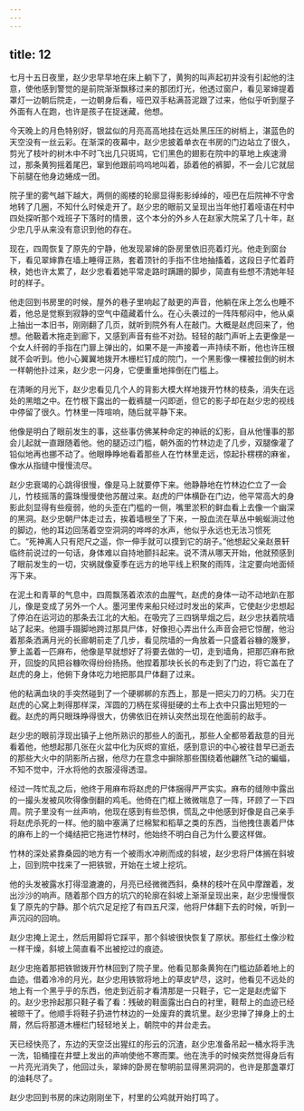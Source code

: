 ```yaml
---
---
---
```

title: 12
---



七月十五日夜里，赵少忠早早地在床上躺下了，黄狗的叫声起初并没有引起他的注意，使他感到警觉的是前院渐渐飘移过来的那团灯光，他透过窗户，看见翠婶提着罩灯一边朝后院走，一边朝身后看，哑巴双手粘满苔泥跟了过来，他似乎听到屋子外面有人在跑，也许是孩子在捉迷藏，他想。

今天晚上的月色特别好，银盆似的月亮高高地挂在远处黑压压的树梢上，湛蓝色的天空没有一丝云彩。在渐深的夜幕中，赵少忠披着单衣在书房的门边站立了很久，剪光了枝叶的树木中不时飞出几只斑鸠，它们黑色的翅影在院中的草地上疾速滑过，那条黄狗摇着尾巴，窜到他跟前呜呜地叫着，舔着他的裤脚，不一会儿它就屈下前腿在他身边蜷成一团。

院子里的雾气越下越大，两侧的阁楼的轮廓显得影影绰绰的，哑巴在后院神不守舍地转了几圈，不知什么时候走开了。赵少忠的眼前又呈现出当年他打着哑语在村中四处探听那个戏班子下落时的情景，这个本分的外乡人在赵家大院呆了几十年，赵少忠几乎从来没有意识到他的存在。

现在，四周恢复了原先的宁静，他发现翠婶的卧房里依旧亮着灯光。他走到窗台下，看见翠婶靠在墙上睡得正熟，套着顶针的手指不住地抽搐着，这段日子忙着莳秧，她也许太累了，赵少忠看着她平常走路时蹒跚的脚步，简直有些想不清她年轻时的样子。

他走回到书房里的时候，屋外的巷子里响起了敲更的声音，他躺在床上怎么也睡不着，他总是觉察到寂静的空气中蕴藏着什么。在心头袭过的一阵阵郁闷中，他从桌上抽出一本旧书，刚刚翻了几页，就听到院外有人在敲门。大概是赵虎回来了，他想。他靸着木拖走到廊下，又感到声音有些不对劲。轻轻的敲门声听上去更像是一个女人纤弱的手指在门扉上弹出的，如果不是一声接着一声持续不断，他也许压根就不会听到。他小心翼翼地拨开木栅栏钉成的院门，一个黑影像一棵被拉倒的树木一样朝他扑过来，赵少忠一闪身，它便重重地摔倒在门槛上。

在清晰的月光下，赵少忠看见几个人的背影大模大样地拨开竹林的枝条，消失在远处的黑暗之中。在竹根下露出的一截裤腿一闪即逝，但它的影子却在赵少忠的视线中停留了很久。竹林里一阵喧响，随后就平静下来。

他像是明白了眼前发生的事，这些事仿佛某种命定的神祇的幻影，自从他懂事的那会儿起就一直跟随着他。他的腿迈过门槛，朝外面的竹林边走了几步，双腿像灌了铅似地再也挪不动了。他眼睁睁地看着那些人在竹林里走远，惊起扑楞楞的麻雀，像水从指缝中慢慢流尽。

赵少忠衰竭的心跳得很慢，像是马上就要停下来。他静静地在竹林边伫立了一会儿，竹枝摇落的露珠慢慢使他苏醒过来。赵虎的尸体横卧在门边，他平常高大的身影此刻显得有些瘦弱，他的头歪在门槛的一侧，嘴里淤积的鲜血看上去像一个幽深的黑洞。赵少忠朝尸体走过去，挨着墙根坐了下来，一股血流在草丛中蜿蜒淌过他的脚边，他的耳边回荡着空空洞洞的哗哗的水声，他似乎永远也无法习惯死亡。“死神离人只有咫尺之遥，你一伸手就可以摸到它的胡子。”他想起父亲赵景轩临终前说过的一句话，身体难以自持地颤抖起来。说不清从哪天开始，他就预感到了眼前发生的一切，灾祸就像夏季在远方的地平线上积聚的雨阵，注定要向地面倾泻下来。

在泥土和青草的气息中，四周飘荡着浓浓的血腥气，赵虎的身体一动不动地趴在那儿，像是变成了另外一个人。墨河里传来船只经过时发出的桨声，它使赵少忠想起了停泊在运河边的那条去江北的大船。在吸完了三四锅旱烟之后，赵少忠扶着院墙站了起来。他蹑手蹑脚地跨过那具尸体，好像担心弄出什么声音会把它惊醒，他沿着那条洒满月光的长廊朝前走了几步，看见院墙的一角放着一只盛着谷糠的篾箩，箩上盖着一匹麻布，他像是早就想好了将要去做的一切，走到墙角，把那匹麻布掀开，回旋的风把谷糠吹得纷纷扬扬。他捏着那块长长的布走到了门边，将它盖在了赵虎的身上，他俯下身体吃力地把那具尸体翻了过来。

他的粘满血块的手突然碰到了一个硬梆梆的东西上，那是一把尖刀的刀柄。尖刀在赵虎的心窝上刺得那样深，浑圆的刀柄在浆得挺硬的土布上衣中只露出短短的一截。赵虎的两只眼珠睁得很大，仿佛依旧在辨认突然出现在他面前的敌手。

赵少忠的眼前浮现出镇子上他所熟识的那些人的面孔，那些人全都带着敌意的目光看着他，他想起那几张在火盆中化为灰烬的宣纸，感到意识的中心被往昔早已逝去的那些大火中的阴影所占据，他尽力在意念中摒除那些围绕着他翩然飞动的蝙蝠，不知不觉中，汗水将他的衣服浸得透湿。

经过一阵忙乱之后，他终于用麻布将赵虎的尸体捆得严严实实。麻布的缝隙中露出的一撮头发被风吹得像倒翻的鸡毛。他倚在门框上微微喘息了一阵，环顾了一下四周。院子里没有一丝声响，他现在感到有些恐惧，慌乱之中他感到好像是自己亲手将赵虎杀死的一样。他的脑中塞满了烂棉絮和稻草之类的东西，当他拽住裹着尸体的麻布上的一个绳结把它拖进竹林时，他始终不明白自己为什么要这样做。

竹林的深处紧靠桑园的地方有一个被雨水冲刷而成的斜坡，赵少忠将尸体搁在斜坡上，回到院中找来了一把铁锨，开始在土坡上挖坑。

他的头发被露水打得湿漉漉的，月亮已经微微西斜，桑林的枝叶在风中摩蹭着，发出沙沙的响声。随着那个四方的坑穴的轮廓在斜坡上渐渐呈现出来，赵少忠慢慢恢复了原先的宁静。那个坑穴足足挖了有四五尺深，他将尸体翻下去的时候，听到一声沉闷的回响。

赵少忠掩上泥土，然后用脚将它踩平，那个斜坡很快恢复了原状。那些红土像沙粒一样干燥，斜坡上简直看不出被挖过的痕迹。

赵少忠拖着那把铁锨拨开竹林回到了院子里。他看见那条黄狗在门槛边舔着地上的血迹。借着冷冷的月光，赵少忠用铁锨将地上的草皮铲尽，这时，他看见不远处的地上有一个黑乎乎的东西，他走到近前才看清那是一只鞋子，它一定是赵虎留下的。赵少忠拎起那只鞋子看了看：残破的鞋面露出白白的衬里，鞋帮上的血迹已经被晾干了。他顺手将鞋子扔进竹林边的一处废弃的粪坑里。赵少忠掸了掸身上的土屑，然后将那道木栅栏门轻轻地关上，朝院中的井台走去。

天已经快亮了，东边的天空泛出猩红的彤云的沉渣，赵少忠准备吊起一桶水将手洗一洗，铅桶撞在井壁上发出的声响使他不寒而栗。他在洗手的时候突然觉得身后有一片亮光消失了，他回过头，翠婶的卧房在黎明前显得黑洞洞的，也许是那盏罩灯的油耗尽了。

赵少忠回到书房的床边刚刚坐下，村里的公鸡就开始打鸣了。